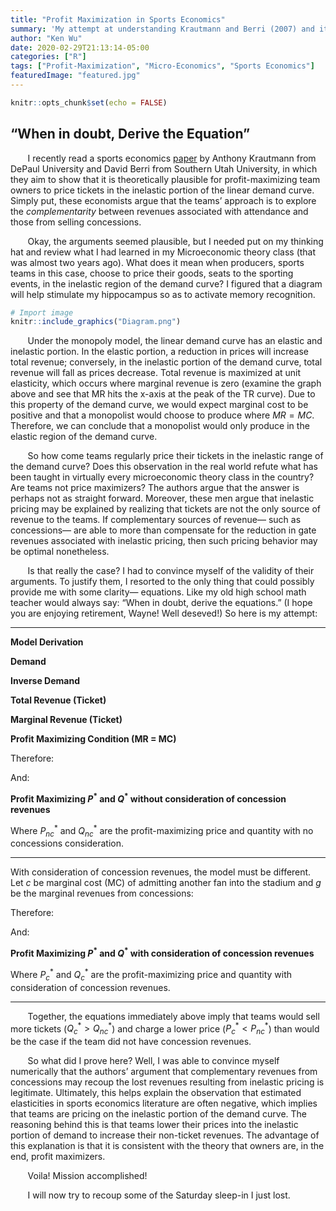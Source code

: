 ```yaml
---
title: "Profit Maximization in Sports Economics"
summary: 'My attempt at understanding Krautmann and Berri (2007) and its model for ticket pricing in sports'
author: "Ken Wu"
date: 2020-02-29T21:13:14-05:00
categories: ["R"]
tags: ["Profit-Maximization", "Micro-Economics", "Sports Economics"]
featuredImage: "featured.jpg"
---
```


```r
knitr::opts_chunk$set(echo = FALSE)
```


## "When in doubt, Derive the Equation"

&nbsp;&nbsp;&nbsp;&nbsp;&nbsp;&nbsp; I recently read a sports economics [paper](https://www.researchgate.net/publication/254552079_Can_We_Find_It_at_the_Concessions_Understanding_Price_Elasticity_in_Professional_Sports) by Anthony Krautmann from DePaul University and David Berri from Southern Utah University, in which they aim to show that it is theoretically plausible for profit-maximizing team owners to price tickets in the inelastic portion of the linear demand curve. Simply put, these economists argue that the teams' approach is to explore the *complementarity* between revenues associated with attendance and those from selling concessions. 

&nbsp;&nbsp;&nbsp;&nbsp;&nbsp;&nbsp; Okay, the arguments seemed plausible, but I needed put on my thinking hat and review what I had learned in my Microeconomic theory class (that was almost two years ago). What does it mean when producers, sports teams in this case, choose to price their goods, seats to the sporting events, in the inelastic region of the demand curve? I figured that a diagram will help stimulate my hippocampus so as to activate memory recognition.  

```r
# Import image
knitr::include_graphics("Diagram.png")
```

&nbsp;&nbsp;&nbsp;&nbsp;&nbsp;&nbsp; Under the monopoly model, the linear demand curve has an elastic and inelastic portion. In the elastic portion, a reduction in prices will increase total revenue; conversely, in the inelastic portion of the demand curve, total revenue will fall as prices decrease. Total revenue is maximized at unit elasticity, which occurs where marginal revenue is zero (examine the graph above and see that MR hits the x-axis at the peak of the TR curve). Due to this property of the demand curve, we would expect marginal cost to be positive and that a monopolist would choose to produce where $MR = MC$. Therefore, we can conclude that a monopolist would only produce in the elastic region of the demand curve. 

&nbsp;&nbsp;&nbsp;&nbsp;&nbsp;&nbsp; So how come teams regularly price their tickets in the inelastic range of the demand curve? Does this observation in the real world refute what has been taught in virtually every microeconomic theory class in the country? Are teams not price maximizers? The authors argue that the answer is perhaps not as straight forward. Moreover, these men argue that inelastic pricing may be explained by realizing that tickets are not the only source of revenue to the teams. If complementary sources of revenue--- such as concessions--- are able to more than compensate for the reduction in gate revenues associated with inelastic pricing, then such pricing behavior may be optimal nonetheless. 

&nbsp;&nbsp;&nbsp;&nbsp;&nbsp;&nbsp; Is that really the case? I had to convince myself of the validity of their arguments. To justify them, I resorted to the only thing that could possibly provide me with some clarity--- equations. Like my old high school math teacher would always say: "When in doubt, derive the equations." (I hope you are enjoying retirement, Wayne! Well deseved!) So here is my attempt: 

---

**Model Derivation**

**Demand**

\begin{align*}
    Q=a-bP
\end{align*}

**Inverse Demand**

\begin{align*}
    P=\frac{Q-a}{-b}
\end{align*}

**Total Revenue (Ticket)**

\begin{align*}
    TR&=P\cdot Q \\
    &=(\frac{Q-a}{-b})Q \\
    &=\frac{Q^2-aQ}{-b} \\
    &=\frac{Q^2}{-b}-\frac{aQ}{-b} \\
    &=\frac{Q^2}{-b}+\frac{aQ}{b} \\
    &=\frac{a}{b}Q-\frac{1}{b}Q^2 
\end{align*}

**Marginal Revenue (Ticket)**

\begin{align*}
    \frac{d}{dQ}TR&=\frac{a}{b}Q-\frac{1}{b}Q^2 \\
    &=\frac{a}{b}-\frac{2}{b}Q
\end{align*}

**Profit Maximizing Condition (MR = MC)**

\begin{align*}
    MR^T&=MC \\
    \frac{a}{b}-\frac{2}{b}Q&=c \\
\end{align*}

Therefore:

\begin{align*}
    -\frac{2}{b}Q^*_{nc}&=c-\frac{a}{b} \\
    Q^*_{nc}&=-\frac{b}{2}(c-\frac{a}{b}) \\
    Q^*_{nc}&=-\frac{bc}{2}+\frac{a}{2} \\
    Q^*&_{nc}=\frac{a}{2}-\frac{bc}{2}
\end{align*}

And:

\begin{align*}
    P^*_{nc}&=\frac{Q^*_{nc}-a}{-b} \\
    P^*_{nc}&=\frac{(\frac{a}{2}-\frac{bc}{2})-a}{-b} \\
    P^*_{nc}&=\frac{1}{-b}[(\frac{a-bc}{2})-a] \\
    P^*_{nc}&=\frac{1}{-b}[(\frac{a-bc}{2})-\frac{2a}{2}] \\
    P^*_{nc}&=\frac{1}{-b}[\frac{a-bc-2a}{2}] \\
    P^*_{nc}&=\frac{1}{-b}[\frac{-a-bc}{2}] \\
    P^*_{nc}&=\frac{-a-bc}{-2b} \\
    P^*_{nc}&=\frac{-a}{-2b}-\frac{bc}{-2b} \\
    P^*_{nc}&=\frac{a}{2b}+\frac{c}{2} \\
\end{align*}

**Profit Maximizing $P^*$ and $Q^*$ without consideration of concession revenues**

\begin{align*}
    P^*_{nc}&=\frac{a}{2b}+\frac{c}{2} \\
    Q^*_{nc}&=\frac{a}{2}-\frac{bc}{2}
\end{align*}

Where $P^*_{nc}$ and $Q^*_{nc}$ are the profit-maximizing price and quantity with no concessions consideration. 

---

With consideration of concession revenues, the model must be different. Let $c$ be marginal cost (MC) of admitting another fan into the stadium and $g$ be the marginal revenues from concessions:

\begin{align*}
    MR^T&=(c-g) \\
    \frac{a}{b}-\frac{2}{b}Q&=(c-g) \\
\end{align*}

Therefore:

\begin{align*}
    -\frac{2}{b}Q^*_{c}&=c-g-\frac{a}{b} \\
    Q^*_{c}&=-\frac{b}{2}[c-g-\frac{a}{b}] \\
    Q^*_{c}&=-\frac{bc}{2}+\frac{bg}{2}+\frac{a}{2} \\
    Q^*_{c}&=[\frac{a}{2} -\frac{bc}{2}]+\frac{bg}{2} \\
    Q^*_{c}&=Q^*_{nc}+\frac{bg}{2} \\
\end{align*}

And:

\begin{align*}
    P^*_{c}&=\frac{Q^*_{c}-a}{-b} \\
    P^*_{c}&=\frac{(\frac{a-bc}{2}+\frac{bg}{2})-a}{-b} \\
    P^*_{c}&=\frac{1}{-b}[\frac{a-bc}{2}+\frac{bg}{2}-a] \\
    P^*_{c}&=\frac{1}{-b}[\frac{a-bc}{2}+\frac{bg}{2}-\frac{2a}{2}] \\
    P^*_{c}&=\frac{1}{-b}[\frac{a-bc+bg-2a}{2}] \\
    P^*_{c}&=\frac{1}{-b}[\frac{-a-bc+bg}{2}] \\
    P^*_{c}&=\frac{-a-bc+bg}{-2b} \\
    P^*_{c}&=\frac{-a}{-2b}-\frac{bc}{-2b}+\frac{bg}{-2b} \\
    P^*_{c}&=\frac{a}{2b}+\frac{c}{2}-\frac{g}{2} \\
    P^*_{c}&=[\frac{a}{2b}+\frac{c}{2}]-\frac{g}{2} \\
    P^*_{c}&=P^*_{nc}-\frac{g}{2} 
\end{align*}

**Profit Maximizing $P^*$ and $Q^*$ with consideration of concession revenues**

\begin{align*}
    P^*_{c}&=P^*_{nc}-\frac{g}{2} \\
    Q^*_{c}&=Q^*_{nc}+\frac{bg}{2}
\end{align*}

Where $P^*_{c}$ and $Q^*_{c}$ are the profit-maximizing price and quantity with consideration of concession revenues.

---

&nbsp;&nbsp;&nbsp;&nbsp;&nbsp;&nbsp; Together, the equations immediately above imply that teams would sell more tickets ($Q^*_{c} > Q^*_{nc}$) and charge a lower price ($P^*_{c} < P^*_{nc}$) than would be the case if the team did not have concession revenues.

&nbsp;&nbsp;&nbsp;&nbsp;&nbsp;&nbsp; So what did I prove here? Well, I was able to convince myself numerically that the authors' argument that complementary revenues from concessions may recoup the lost revenues resulting from inelastic pricing is legitimate. Ultimately, this helps explain the observation that estimated elasticities in sports economics literature are often negative, which implies that teams are pricing on the inelastic portion of the demand curve. The reasoning behind this is that teams lower their prices into the inelastic portion of demand to increase their non-ticket revenues. The advantage of this explanation is that it is consistent with the theory that owners are, in the end, profit maximizers.

&nbsp;&nbsp;&nbsp;&nbsp;&nbsp;&nbsp; Voila! Mission accomplished!

&nbsp;&nbsp;&nbsp;&nbsp;&nbsp;&nbsp; I will now try to recoup some of the Saturday sleep-in I just lost. 
 
 








